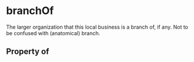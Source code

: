   

# branchOf

The larger organization that this local business is a branch of, if any. Not to be confused with (anatomical) <Link href="/branch">branch</Link>.

## Property of



